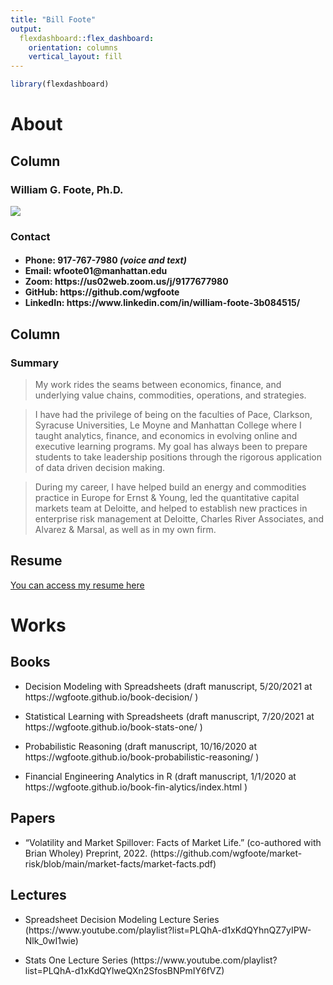 ```yaml
---
title: "Bill Foote"
output: 
  flexdashboard::flex_dashboard:
    orientation: columns
    vertical_layout: fill
---
```


```r
library(flexdashboard)
```

About
=====================================

Column {data-width=350}
-------------------------------------

### **William G. Foote, Ph.D.**

![](images/photo.jpg)

### **Contact**

<h4>
- **Phone:  917-767-7980 *(voice and text)* **          
- **Email:  wfoote01@manhattan.edu **
- **Zoom: https://us02web.zoom.us/j/9177677980 **
- **GitHub: https://github.com/wgfoote **
- **LinkedIn: https://www.linkedin.com/in/william-foote-3b084515/ **
</h4>

Column {data-width=650}
------------------------------------ 

### Summary

> My work rides the seams between economics, finance, and underlying value chains, commodities, operations, and strategies. 

>I have had the privilege of being on the faculties of Pace, Clarkson, Syracuse Universities, Le Moyne and Manhattan College where I taught analytics, finance, and economics in evolving online and executive learning programs. My goal has always been to prepare students to take leadership positions through the rigorous application of data driven decision making.

>During my career, I have helped build an energy and commodities practice in Europe for Ernst & Young, led the quantitative capital markets team at Deloitte, and helped to establish new practices in enterprise risk management at Deloitte, Charles River Associates, and Alvarez & Marsal, as well as in my own firm.


<h2> Resume </h2>

[You can access my resume here](doc/resume.pdf)

Works
==============================================

<h2> Books </h2>

- Decision Modeling with Spreadsheets (draft manuscript, 5/20/2021 at https://wgfoote.github.io/book-decision/ )

- Statistical Learning with Spreadsheets (draft manuscript, 7/20/2021 at https://wgfoote.github.io/book-stats-one/ )

- Probabilistic Reasoning (draft manuscript, 10/16/2020 at https://wgfoote.github.io/book-probabilistic-reasoning/ )

- Financial Engineering Analytics in R (draft manuscript, 1/1/2020 at https://wgfoote.github.io/book-fin-alytics/index.html )

<h2> Papers </h2>

- “Volatility and Market Spillover: Facts of Market Life.” (co-authored with Brian Wholey) Preprint,  2022. (https://github.com/wgfoote/market-risk/blob/main/market-facts/market-facts.pdf)

<h2> Lectures </h2>

- Spreadsheet Decision Modeling Lecture Series (https://www.youtube.com/playlist?list=PLQhA-d1xKdQYhnQZ7yIPW-Nlk_0wI1wie)

- Stats One Lecture Series (https://www.youtube.com/playlist?list=PLQhA-d1xKdQYlweQXn2SfosBNPmIY6fVZ)

